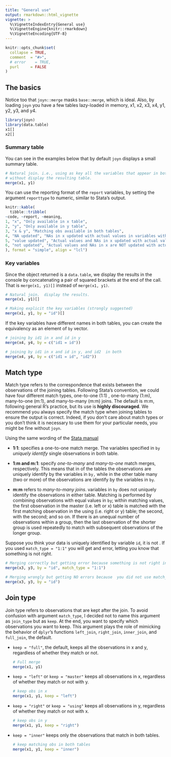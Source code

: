 ```yaml
---
title: "General use"
output: rmarkdown::html_vignette
vignette: >
  %\VignetteIndexEntry{General use}
  %\VignetteEngine{knitr::rmarkdown}
  %\VignetteEncoding{UTF-8}
---
```


```r
knitr::opts_chunk$set(
  collapse = TRUE,
  comment  = "#>", 
  # error    = TRUE, 
  purl     = FALSE
)
```

## The basics

Notice too that `joyn::merge` masks `base::merge`, which is ideal. Also, by
loading `joyn` you have a few tables lazy-loaded in memory, x1, x2, x3, x4, y1,
y2, y3, and y4.

```r
library(joyn)
library(data.table)
x1[]
x2[]
```

### Summary table

You can see in the examples below that by default `joyn` displays a small
summary table.

```r
# Natural join. i.e., using as key all the variables that appear in both tables.
# without display the resulting table.
merge(x1, y1)
```

You can use the reporting format of the `report` variables, by setting the
argument `reporttype` to numeric, similar to Stata's output.

```r
knitr::kable(
  tibble::tribble(
~code, ~report, ~meaning,
1, "x", "Only available in x table",
2, "y", "Only available in y table",
3, "x & y", "Matching obs available in both tables",
4, "NA updated", "NAs in x updated with actual values in variables with same names in y",
5, "value updated", "Actual values and NAs in x updated with actual values in variables with same names in y",
6, "not updated", "Actual values and NAs in x are NOT updated with actual values in y"
), format = "simple", align = "lcl")
```

### Key variables

Since the object returned is a `data.table`, we display the results in the
console by concatenating a pair of squared brackets at the end of the call. That
is `merge(x1, y1)[]` instead of `merge(x1, y1)`.

```r
# Natural join.  display the results.
merge(x1, y1)[]

# Making explicit the key variables (strongly suggested)
merge(x1, y1, by = "id")[]
```

If the key variables have different names in both tables, you can create the
equivalency as an element of `by` vector.

```r
# joining by id1 in x and id in y
merge(x4, y4, by = c("id1 = id"))

# joining by id1 in x and id in y, and id2  in both
merge(x4, y4, by = c("id1 = id", "id2"))
```

## Match type

Match type refers to the correspondence that exists between the observations of
the joining tables. Following Stata's convention, we could have four different
match types, one-to-one (1:1) , one-to-many (1:m), many-to-one (m:1), and
many-to-many (m:m) joins. The default is m:m, following general R's practice,
but its use is **highly discouraged**. We recommend you always specify the match
type when joining tables to ensure the output is correct. Indeed, if you don't
care about match types or you don't think it is necessary to use them for your
particular needs, you might be fine without `joyn`.

Using the same wording of the [Stata
manual](https://www.stata.com/manuals/dmerge.pdf)

-   **1:1**: specifies a one-to-one match merge. The variables specified in `by`
    *uniquely identify* single observations in both table.

-   **1:m and m:1**: specify *one-to-many* and *many-to-one* match merges,
    respectively. This means that in of the tables the observations are uniquely
    identify by the variables in `by,` while in the other table many (two or
    more) of the observations are identify by the variables in `by`.

-   **m:m** refers to *many-to-many joins*. variables in `by` does not uniquely
    identify the observations in either table. Matching is performed by
    combining observations with equal values in `by`; within matching values,
    the first observation in the master (i.e. left or x) table is matched with
    the first matching observation in the using (i.e. right or y) table; the
    second, with the second; and so on. If there is an unequal number of
    observations within a group, then the last observation of the shorter group
    is used repeatedly to match with subsequent observations of the longer
    group.

Suppose you think your data is uniquely identified by variable `id`, it is not .
If you used `match_type = "1:1"` you will get and error, letting you know that
something is not right.

```r
# Merging correctly but getting error because something is not right in the data
merge(x3, y3, by = "id", match_type = "1:1")

# Merging wrongly but getting NO errors because  you did not use match_type
merge(x3, y3, by = "id")
```

## Join type

Join type refers to observations that are kept after the join. To avoid
confusion with argument `match_type`, I decided not to name this argument as
`join_type` but as `keep`. At the end, you want to specify which observations
you want to keep. This argument plays the role of mimicking the behavior of
`dplyr`'s functions `left_join`, `right_join`, `inner_join`, and `full_join`,
the default.

-   `keep = "full"`, the default, keeps all the observations in x and y,
    regardless of whether they match or not.

    ```r
    # Full merge
    merge(x1, y1)
    ```

-   `keep = "left"` or `keep = "master"` keeps all observations in x, regardless
    of whether they match or not with y.

    ```r
    # keep obs in x
    merge(x1, y1, keep = "left")
    ```

-   `keep = "right"` or `keep = "using"` keeps all observations in y, regardless
    of whether they match or not with x.

    ```r
    # keep obs in y
    merge(x1, y1, keep = "right")
    ```

-   `keep = "inner"` keeps only the observations that match in both tables.

    ```r
    # keep matching obs in both tables
    merge(x1, y1, keep = "inner")
    ```
